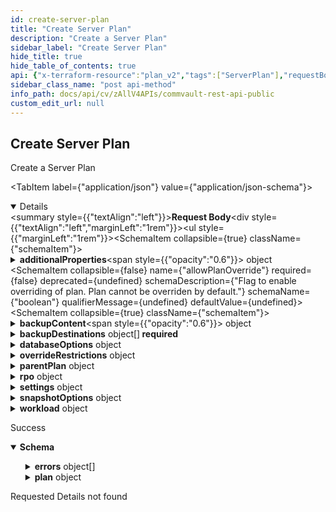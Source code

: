 ```yaml
---
id: create-server-plan
title: "Create Server Plan"
description: "Create a Server Plan"
sidebar_label: "Create Server Plan"
hide_title: true
hide_table_of_contents: true
api: {"x-terraform-resource":"plan_v2","tags":["ServerPlan"],"requestBody":{"content":{"application/json":{"schema":{"properties":{"additionalProperties":{"properties":{"RPO":{"description":"The least RPO in minutes for the plan","format":"int32","type":"integer"},"addons":{"properties":{"database":{"description":"Database options should be shown with this plan","type":"boolean"},"fileSystem":{"description":"File system options should be shown with this plan","type":"boolean"},"indexCopy":{"description":"Index copy options should be shown with this plan","type":"boolean"},"snap":{"description":"Snap options should be shown with this plan","type":"boolean"},"snapStatus":{"enum":["DISABLED","ENABLED","INCOMPLETE"],"type":"string"}},"type":"object"},"status":{"description":"status if plan backups are enabled or disabled","enum":["ENABLED","DISABLED","INCOMPLETE","HIDDEN","BACKUP_DISABLED"],"format":"","type":"string"}},"type":"object"},"allowPlanOverride":{"description":"Flag to enable overriding of plan. Plan cannot be overriden by default.","type":"boolean"},"backupContent":{"description":"This feature applies only to file system agents","properties":{"backupSystemState":{"description":"Do you want to back up the system state? Applicable only for Windows","type":"boolean"},"backupSystemStateOnlyWithFullBackup":{"default":false,"description":"Do you want to back up system state only with full backup? Applicable only if the value of backupSystemState is true","type":"boolean"},"forceUpdateProperties":{"description":"Do you want to sync properties on associated subclients even if properties are overriden at subclient level?","type":"boolean"},"macExcludedPaths":{"description":"Paths to exclude for Mac","items":{"type":"string"},"nullable":true,"type":"array"},"macFilterToExcludePaths":{"description":"Paths that are exception to excluded paths for Mac","items":{"type":"string"},"nullable":true,"type":"array"},"macIncludedPaths":{"description":"Paths to include for Mac","items":{"type":"string"},"nullable":true,"type":"array"},"macNumberOfDataReaders":{"properties":{"count":{"description":"Number of data readers.","format":"int32","minimum":1,"type":"integer"},"useOptimal":{"description":"Set optimal number of data readers. if it is set to true, count will be ignored.","type":"boolean"}},"type":"object"},"unixExcludedPaths":{"description":"Paths to exclude for UNIX","items":{"type":"string"},"nullable":true,"type":"array"},"unixFilterToExcludePaths":{"description":"Paths that are exception to excluded paths for Unix","items":{"type":"string"},"nullable":true,"type":"array"},"unixIncludedPaths":{"description":"Paths to include for UNIX","items":{"type":"string"},"nullable":true,"type":"array"},"unixNumberOfDataReaders":{"properties":{"count":{"description":"Number of data readers.","format":"int32","minimum":1,"type":"integer"},"useOptimal":{"description":"Set optimal number of data readers. if it is set to true, count will be ignored.","type":"boolean"}},"type":"object"},"useVSSForSystemState":{"description":"Do you want to back up system state with VSS? Applicable only if the value of backupSystemState is true","type":"boolean"},"windowsExcludedPaths":{"description":"Paths to exclude for Windows","items":{"type":"string"},"nullable":true,"type":"array"},"windowsFilterToExcludePaths":{"description":"Paths that are exception to excluded paths for Windows","items":{"type":"string"},"nullable":true,"type":"array"},"windowsIncludedPaths":{"description":"Paths to include for Windows","items":{"type":"string"},"nullable":true,"type":"array"},"windowsNumberOfDataReaders":{"properties":{"count":{"description":"Number of data readers.","format":"int32","minimum":1,"type":"integer"},"useOptimal":{"description":"Set optimal number of data readers. if it is set to true, count will be ignored.","type":"boolean"}},"type":"object"}},"type":"object"},"backupDestinations":{"description":"Backup destinations for the plan. Specify where you want to store your backup data.","items":{"properties":{"backupDestinationName":{"description":"Backup destination details. Enter the name during creation.","nullable":true,"type":"string"},"backupStartTime":{"description":"Backup start time in seconds. The time is provided in unix time format.","format":"int32","type":"integer"},"backupsToCopy":{"enum":["All_JOBS","ALL_FULLS","HOURLY_FULLS","DAILY_FULLS","WEEKLY_FULLS","MONTHLY_FULLS","QUARTERLY_FULLS","HALF_YEARLY_FULLS","YEARLY_FULLS","ADVANCED"],"format":"","type":"string"},"extendedRetentionRules":{"description":"If you want to update, specify the whole object. Extended retention rules should be bigger than retention period.","properties":{"firstExtendedRetentionRule":{"properties":{"isInfiniteRetention":{"type":"boolean"},"retentionPeriodDays":{"description":"Default value is 30 days. Infinite retention takes precedence over retentionPeriodDays.","format":"int32","type":"integer"},"type":{"enum":["All_JOBS","ALL_FULLS","HOURLY_FULLS","DAILY_FULLS","WEEKLY_FULLS","MONTHLY_FULLS","QUARTERLY_FULLS","HALF_YEARLY_FULLS","YEARLY_FULLS","ADVANCED"],"format":"","type":"string"}},"type":"object"},"secondExtendedRetentionRule":{"properties":{"isInfiniteRetention":{"type":"boolean"},"retentionPeriodDays":{"description":"Default value is 30 days. Infinite retention takes precedence over retentionPeriodDays.","format":"int32","type":"integer"},"type":{"enum":["All_JOBS","ALL_FULLS","HOURLY_FULLS","DAILY_FULLS","WEEKLY_FULLS","MONTHLY_FULLS","QUARTERLY_FULLS","HALF_YEARLY_FULLS","YEARLY_FULLS","ADVANCED"],"format":"","type":"string"}},"type":"object"},"thirdExtendedRetentionRule":{"properties":{"isInfiniteRetention":{"type":"boolean"},"retentionPeriodDays":{"description":"Default value is 30 days. Infinite retention takes precedence over retentionPeriodDays.","format":"int32","type":"integer"},"type":{"enum":["All_JOBS","ALL_FULLS","HOURLY_FULLS","DAILY_FULLS","WEEKLY_FULLS","MONTHLY_FULLS","QUARTERLY_FULLS","HALF_YEARLY_FULLS","YEARLY_FULLS","ADVANCED"],"format":"","type":"string"}},"type":"object"}},"title":"ExtendedRetentionRules","type":"object"},"fullBackupTypesToCopy":{"description":"Which type of backup type should be copied for the given backup destination when backup type is not all jobs. Default is LAST while adding new backup destination.","enum":["FIRST","LAST"],"title":"PlanFullBackupTypeToCopy","type":"string"},"isMirrorCopy":{"description":"Is this a mirror copy? Only considered when isSnapCopy is true.","type":"boolean"},"isSnapCopy":{"description":"Is this a snap copy? If isMirrorCopy is not set, then default is Vault/Replica.","type":"boolean"},"mappings":{"items":{"properties":{"source":{"properties":{"id":{"format":"int32","type":"integer","x-terraform-omitempty":true,"x-terraform-set-key":true},"name":{"nullable":true,"type":"string"}},"type":"object"},"sourceVendor":{"properties":{"id":{"format":"int32","type":"integer","x-terraform-omitempty":true,"x-terraform-set-key":true},"name":{"nullable":true,"type":"string"}},"type":"object"},"target":{"properties":{"id":{"format":"int32","type":"integer","x-terraform-omitempty":true,"x-terraform-set-key":true},"name":{"nullable":true,"type":"string"}},"type":"object"},"targetVendor":{"properties":{"id":{"format":"int32","type":"integer","x-terraform-omitempty":true,"x-terraform-set-key":true},"name":{"nullable":true,"type":"string"}},"type":"object"},"vendor":{"description":"Snapshot vendors available for Snap Copy mappings","enum":["NETAPP","AMAZON"],"title":"","type":"string"}},"title":"","type":"object"},"type":"array"},"netAppCloudTarget":{"description":"Only for snap copy. Enabling this changes SVM Mapping  to NetApp cloud targets only.","type":"boolean"},"optimizeForInstantClone":{"description":"Flag to specify if primary storage is copy data management enabled.","type":"boolean"},"overrideRetentionSettings":{"description":"Tells if this copy should use storage pool retention period days or the retention defined for this copy. Set as true to use retention defined on this copy.","type":"boolean"},"region":{"properties":{"id":{"format":"int32","type":"integer","x-terraform-omitempty":true,"x-terraform-set-key":true},"name":{"nullable":true,"type":"string"}},"type":"object"},"retentionPeriodDays":{"default":30,"description":"Retention period in days. -1 can be specified for infinite retention. If this and snapRecoveryPoints both are not specified, this takes  precedence.","format":"int32","maximum":9999,"minimum":1,"type":"integer"},"retentionRuleType":{"description":"Which type of retention rule should be used for the given backup destination","enum":["RETENTION_PERIOD","SNAP_RECOVERY_POINTS"],"title":"RententionRuleTypes","type":"string"},"snapRecoveryPoints":{"description":"Number of snap recovery points for snap copy for retention. Can be specified instead of retention period in Days for snap copy.","format":"int32","minimum":1,"type":"integer"},"sourceCopy":{"properties":{"id":{"format":"int32","type":"integer","x-terraform-omitempty":true,"x-terraform-set-key":true},"name":{"nullable":true,"type":"string"}},"type":"object"},"storagePool":{"properties":{"id":{"format":"int32","type":"integer","x-terraform-omitempty":true,"x-terraform-set-key":true},"name":{"nullable":true,"type":"string"}},"type":"object"},"storageType":{"enum":["ALL","DISK","CLOUD","HYPERSCALE","TAPE"],"title":"StorageType","type":"string"},"useExtendedRetentionRules":{"description":"Use extended retention rules","type":"boolean"}},"required":["backupDestinationName","storagePool"],"type":"object"},"type":"array"},"databaseOptions":{"description":"This feature applies only to database agents","properties":{"commitFrequencyInHours":{"description":"Commit frequency in hours","format":"int32","type":"integer"},"logBackupRPOMins":{"description":"Log backup RPO in minutes","format":"int32","type":"integer"},"useDiskCacheForLogBackups":{"description":"Use disk cache for log backups","type":"boolean"}},"type":"object"},"filesystemAddon":{"description":"flag to enable backup content association for applicable file system workload.","type":"boolean"},"overrideRestrictions":{"properties":{"RPO":{"enum":["OPTIONAL","MUST","NOT_ALLOWED"],"format":"","type":"string"},"backupContent":{"enum":["OPTIONAL","MUST","NOT_ALLOWED"],"format":"","type":"string"},"storagePool":{"enum":["OPTIONAL","MUST","NOT_ALLOWED"],"format":"","type":"string"}},"type":"object"},"parentPlan":{"properties":{"id":{"format":"int32","type":"integer","x-terraform-omitempty":true,"x-terraform-set-key":true},"name":{"nullable":true,"type":"string"}},"type":"object"},"planName":{"description":"Name of the new plan","type":"string"},"rpo":{"description":"Recovery Point Objective (RPO) is the maximum amount of time that data can be lost during a service disruption. Your RPO determines the frequency of your backup jobs.","properties":{"backupFrequency":{"properties":{"schedules":{"items":{"description":"Used to describe single plan schedule information","properties":{"backupType":{"description":"Schedule Backup level","enum":["FULL","INCREMENTAL","DIFFERENTIAL","SYNTHETICFULL","TRANSACTIONLOG"],"type":"string"},"forDatabasesOnly":{"default":false,"description":"Boolean to indicate if schedule is for database agents","type":"boolean"},"policyId":{"description":"Schedule policy Id to which the schedule belongs","format":"int32","type":"integer"},"scheduleId":{"description":"Id of the schedule if available, required for modifying, deleting schedule","format":"int32","type":"integer"},"scheduleName":{"description":"Name of the schedule, for modify","type":"string"},"scheduleOperation":{"default":"MODIFY","description":"Operation being performed on schedule","enum":["ADD","DELETE","MODIFY"],"type":"string"},"scheduleOption":{"description":"Specific options to be set on schedules","properties":{"commitFrequencyInHours":{"description":"Commit frequency in hours for disk cache backups from automatic schedules","format":"int32","type":"integer"},"daysBetweenAutoConvert":{"description":"Number of days between auto conversion of backup level applicable for databases on incremental and differential schedules of server plan","format":"int32","type":"integer"},"jobRunningTimeInMins":{"description":"total job running time in minutes","format":"int32","type":"integer"},"o365ItemSelectionOption":{"description":"item backup option for O365 V2 backup jobs","enum":["SELECT_ALL","SELECT_NEVER_PROCESSED","SELECT_MEETING_SLA","SELECT_NOT_MEETING_SLA_PROCESSED_ATLEAST_ONCE","SELECT_FAILED_LAST_ATTEMPT","SELECT_PROCESSED_ATLEAST_ONCE","SELECT_NOT_MEETING_SLA","SELECT_MEETING_SLA_NOT_RECENTLY_BACKED_UP"],"type":"string"},"useDiskCacheForLogBackups":{"description":"Used to enable disk caching feature on databases for automatic schedules on server plan","type":"boolean"}},"title":"ScheduleOption","type":"object"},"schedulePattern":{"description":"Used to describe when the schedule runs","properties":{"dayOfMonth":{"description":"Day on which to run the schedule, applicable for monthly, yearly","format":"int32","maximum":31,"minimum":1,"type":"integer"},"dayOfWeek":{"enum":["SUNDAY","MONDAY","TUESDAY","WEDNESDAY","THURSDAY","FRIDAY","SATURDAY","DAY","WEEKDAY","WEEKEND_DAYS"],"format":"","type":"string"},"daysBetweenSyntheticFulls":{"description":"No of days between two synthetic full jobs","format":"int32","minimum":6,"type":"integer"},"endDate":{"default":0,"description":"Schedule end date in epoch format","format":"int32","type":"integer"},"exceptions":{"description":"Exceptions to when a schedule should not run, either in dates or week of month and days","items":{"description":"Exception to when a schedule should not run, applicable for Daily weekly and monthly schedules","properties":{"onDates":{"description":"list of dates in a month. For ex: 1, 20","items":{"format":"int32","maximum":31,"minimum":1,"type":"integer"},"type":"array"},"onDayOfTheWeek":{"description":"On which days, for ex: MONDAY, FRIDAY","items":{"enum":["SUNDAY","MONDAY","TUESDAY","WEDNESDAY","THURSDAY","FRIDAY","SATURDAY","DAY","WEEKDAY","WEEKEND_DAYS"],"format":"","type":"string"},"type":"array"},"onWeekOfTheMonth":{"description":"On which week of month, for ex: FIRST, LAST","items":{"description":"Specific week of a month","enum":["FIRST","SECOND","THIRD","FOURTH","LAST"],"format":"","type":"string"},"type":"array","uniqueItems":true}},"title":"ScheduleRunException","type":"object"},"type":"array"},"frequency":{"description":"Frequency of the schedule based on schedule frequency type eg. for Hours, value 2 is 2 hours, for Minutes, 30 is 30 minutes, for Daily, 2 is 2 days. for Monthly 2 is it repeats every 2 months","format":"int32","minimum":1,"type":"integer"},"maxBackupIntervalInMins":{"default":240,"description":"The number of mins to force a backup on automatic schedule.","format":"int32","type":"integer"},"monthOfYear":{"enum":["JANUARY","FEBRUARY","MARCH","APRIL","MAY","JUNE","JULY","AUGUST","SEPTEMBER","OCTOBER","NOVEMBER","DECEMBER"],"format":"","type":"string"},"noOfTimes":{"default":0,"description":"The number of times you want the schedule to run.","format":"int32","type":"integer"},"repeatIntervalInMinutes":{"description":"How often in minutes in a day the schedule runs, applicable for daily, weekly, monthly and yearly frequency types.","format":"int32","minimum":1,"type":"integer"},"repeatUntilTime":{"description":"Until what time to repeat the schedule in a day, requires repeatIntervalInMinutes","format":"int32","minimum":0,"type":"integer"},"scheduleFrequencyType":{"description":"schedule frequency type","enum":["MINUTES","DAILY","WEEKLY","MONTHLY","YEARLY","AUTOMATIC"],"type":"string"},"startDate":{"description":"start date of schedule in epoch format","format":"int32","type":"integer"},"startTime":{"default":75600,"description":"start time of schedule in seconds","format":"int32","type":"integer"},"timezone":{"properties":{"id":{"format":"int32","type":"integer","x-terraform-omitempty":true,"x-terraform-set-key":true},"name":{"nullable":true,"type":"string"}},"type":"object"},"weekOfMonth":{"description":"Specific week of a month","enum":["FIRST","SECOND","THIRD","FOURTH","LAST"],"format":"","type":"string"},"weeklyDays":{"description":"Days of the week for weekly frequency","items":{"description":"Specific day of the week","enum":["SUNDAY","MONDAY","TUESDAY","WEDNESDAY","THURSDAY","FRIDAY","SATURDAY"],"format":"","type":"string"},"nullable":true,"type":"array"}},"required":["scheduleFrequencyType"],"title":"SchedulePattern","type":"object"},"vmOperationType":{"description":"Type of DR operation (only applicable for Failover groups)","enum":["PLANNED_FAILOVER","TEST_BOOT"],"nullable":true,"type":"string"}},"required":["scheduleOperation","backupType","forDatabasesOnly","schedulePattern"],"title":"PlanSchedule","type":"object"},"nullable":true,"type":"array"}},"title":"PlanSchedules","type":"object"},"backupWindow":{"description":"Backup window for incremental backup","items":{"properties":{"dayOfWeek":{"items":{"description":"Specific day of the week","enum":["SUNDAY","MONDAY","TUESDAY","WEDNESDAY","THURSDAY","FRIDAY","SATURDAY"],"format":"","type":"string"},"nullable":true,"type":"array"},"endTime":{"description":"Time in seconds since the beginning of the day","format":"int64","type":"integer"},"startTime":{"description":"Time in seconds since the beginning of the day","format":"int64","type":"integer"}},"type":"object"},"nullable":true,"type":"array"},"fullBackupWindow":{"description":"Backup window for full backup","items":{"properties":{"dayOfWeek":{"items":{"description":"Specific day of the week","enum":["SUNDAY","MONDAY","TUESDAY","WEDNESDAY","THURSDAY","FRIDAY","SATURDAY"],"format":"","type":"string"},"nullable":true,"type":"array"},"endTime":{"description":"Time in seconds since the beginning of the day","format":"int64","type":"integer"},"startTime":{"description":"Time in seconds since the beginning of the day","format":"int64","type":"integer"}},"type":"object"},"nullable":true,"type":"array"}},"type":"object"},"settings":{"properties":{"enableAdvancedView":{"description":"Setting to suggest plan has some advanced settings present. Setting is OEM specific and not applicable for all cases.","type":"boolean"},"fileSearch":{"description":"This feature applies to file servers and virtualization. Enabling this feature allows you to search for backed-up files using the global search bar, and creates resource pools with required infrastructure entities.","properties":{"enabled":{"description":"Flag for enabling indexing","type":"boolean"},"errors":{"description":"File search was enabled on plan but failed to process some of the storage pool(s) with these errors","items":{"properties":{"errorCode":{"format":"int32","type":"integer"},"errorMessage":{"description":"Tells about the error occured during file search setup for given storage pool","type":"string"},"storage":{"properties":{"id":{"format":"int32","type":"integer","x-terraform-omitempty":true,"x-terraform-set-key":true},"name":{"nullable":true,"type":"string"}},"type":"object"}},"title":"PlanFileSearchSetupError","type":"object"},"nullable":true,"type":"array","x-terraform-include":false},"status":{"default":"NOT_APPLICABLE","description":"Type of indexing status.","enum":["NOT_APPLICABLE","ENABLED","SETUP_IN_PROGRESS"],"type":"string"},"statusMessage":{"description":"Tells what is happening behind the scene, so that user can knows why indexing is not enabled or if its in progress","nullable":true,"type":"string"}},"title":"","type":"object"}},"title":"","type":"object"},"snapshotOptions":{"description":"This feature applies only to File System Agents","properties":{"backupCopyRPOMins":{"default":240,"description":"Backup copy RPO in minutes","format":"int32","type":"integer"},"enableBackupCopy":{"description":"Flag to enable backup copy","type":"boolean"},"retentionPeriodDays":{"default":30,"description":"Retention period in days. -1 can be specified for infinite retention. If this and snapRecoveryPoints both are not specified, this takes precedence.","format":"int32","type":"integer"},"snapRecoveryPoints":{"description":"Number of snap recovery points for default snap copy for retention. Can be specified instead of retention period in Days for default snap copy.","format":"int32","minimum":1,"type":"integer"}},"type":"object"},"workload":{"properties":{"solutions":{"items":{"properties":{"id":{"format":"int32","type":"integer","x-terraform-omitempty":true,"x-terraform-set-key":true},"name":{"nullable":true,"type":"string"}},"type":"object"},"type":"array"},"workloadGroupTypes":{"items":{"description":"Type of workload Group","enum":["FILE_SERVER","LAPTOP","HYPERVISOR"],"title":"WorkloadGroup","type":"string"},"type":"array"},"workloadTypes":{"items":{"properties":{"id":{"format":"int32","type":"integer","x-terraform-omitempty":true,"x-terraform-set-key":true},"name":{"nullable":true,"type":"string"}},"type":"object"},"type":"array"}},"title":"PlanWorkloads","type":"object"}},"required":["planName","backupDestinations"],"type":"object"}}}},"responses":{"200":{"description":"Success","content":{"application/json":{"schema":{"properties":{"errors":{"items":{"properties":{"component":{"description":"Plan Entity for which error occured","nullable":true,"type":"string"},"errorCode":{"description":"Error Code for plan","format":"int32","type":"integer"},"errorMessage":{"description":"Error message for plan","nullable":true,"type":"string"}},"type":"object"},"nullable":true,"type":"array"},"plan":{"properties":{"id":{"format":"int32","type":"integer","x-terraform-omitempty":true,"x-terraform-set-key":true},"name":{"nullable":true,"type":"string"}},"type":"object","x-terraform-id":"id"}},"type":"object"}}}},"404":{"description":"Requested Details not found"}},"operationId":"CreateServerPlan","description":"Create a Server Plan","method":"post","path":"/V4/ServerPlan","servers":[{"url":"http://{hostname}/webconsole/api","variables":{"hostname":{"default":"localhost","description":"Webconsole"}}}],"securitySchemes":{"token":{"in":"header","name":"Authtoken","type":"apiKey"}},"jsonRequestBodyExample":{"additionalProperties":{"RPO":0,"addons":{"database":true,"fileSystem":true,"indexCopy":true,"snap":true,"snapStatus":"DISABLED"},"status":"ENABLED"},"allowPlanOverride":true,"backupContent":{"backupSystemState":true,"backupSystemStateOnlyWithFullBackup":false,"forceUpdateProperties":true,"macExcludedPaths":["string"],"macFilterToExcludePaths":["string"],"macIncludedPaths":["string"],"macNumberOfDataReaders":{"count":0,"useOptimal":true},"unixExcludedPaths":["string"],"unixFilterToExcludePaths":["string"],"unixIncludedPaths":["string"],"unixNumberOfDataReaders":{"count":0,"useOptimal":true},"useVSSForSystemState":true,"windowsExcludedPaths":["string"],"windowsFilterToExcludePaths":["string"],"windowsIncludedPaths":["string"],"windowsNumberOfDataReaders":{"count":0,"useOptimal":true}},"backupDestinations":[{"backupDestinationName":"string","backupStartTime":0,"backupsToCopy":"All_JOBS","extendedRetentionRules":{"firstExtendedRetentionRule":{"isInfiniteRetention":true,"retentionPeriodDays":0,"type":"All_JOBS"},"secondExtendedRetentionRule":{"isInfiniteRetention":true,"retentionPeriodDays":0,"type":"All_JOBS"},"thirdExtendedRetentionRule":{"isInfiniteRetention":true,"retentionPeriodDays":0,"type":"All_JOBS"}},"fullBackupTypesToCopy":"FIRST","isMirrorCopy":true,"isSnapCopy":true,"mappings":[{"source":{"id":0,"name":"string"},"sourceVendor":{"id":0,"name":"string"},"target":{"id":0,"name":"string"},"targetVendor":{"id":0,"name":"string"},"vendor":"NETAPP"}],"netAppCloudTarget":true,"optimizeForInstantClone":true,"overrideRetentionSettings":true,"region":{"id":0,"name":"string"},"retentionPeriodDays":30,"retentionRuleType":"RETENTION_PERIOD","snapRecoveryPoints":0,"sourceCopy":{"id":0,"name":"string"},"storagePool":{"id":0,"name":"string"},"storageType":"ALL","useExtendedRetentionRules":true}],"databaseOptions":{"commitFrequencyInHours":0,"logBackupRPOMins":0,"useDiskCacheForLogBackups":true},"filesystemAddon":true,"overrideRestrictions":{"RPO":"OPTIONAL","backupContent":"OPTIONAL","storagePool":"OPTIONAL"},"parentPlan":{"id":0,"name":"string"},"planName":"string","rpo":{"backupFrequency":{"schedules":[{"backupType":"FULL","forDatabasesOnly":false,"policyId":0,"scheduleId":0,"scheduleName":"string","scheduleOperation":"MODIFY","scheduleOption":{"commitFrequencyInHours":0,"daysBetweenAutoConvert":0,"jobRunningTimeInMins":0,"o365ItemSelectionOption":"SELECT_ALL","useDiskCacheForLogBackups":true},"schedulePattern":{"dayOfMonth":0,"dayOfWeek":"SUNDAY","daysBetweenSyntheticFulls":0,"endDate":0,"exceptions":[{"onDates":[0],"onDayOfTheWeek":["SUNDAY"],"onWeekOfTheMonth":["FIRST"]}],"frequency":0,"maxBackupIntervalInMins":240,"monthOfYear":"JANUARY","noOfTimes":0,"repeatIntervalInMinutes":0,"repeatUntilTime":0,"scheduleFrequencyType":"MINUTES","startDate":0,"startTime":75600,"timezone":{"id":0,"name":"string"},"weekOfMonth":"FIRST","weeklyDays":["SUNDAY"]},"vmOperationType":"PLANNED_FAILOVER"}]},"backupWindow":[{"dayOfWeek":["SUNDAY"],"endTime":0,"startTime":0}],"fullBackupWindow":[{"dayOfWeek":["SUNDAY"],"endTime":0,"startTime":0}]},"settings":{"enableAdvancedView":true,"fileSearch":{"enabled":true,"errors":[{"errorCode":0,"errorMessage":"string","storage":{"id":0,"name":"string"}}],"status":"NOT_APPLICABLE","statusMessage":"string"}},"snapshotOptions":{"backupCopyRPOMins":240,"enableBackupCopy":true,"retentionPeriodDays":30,"snapRecoveryPoints":0},"workload":{"solutions":[{"id":0,"name":"string"}],"workloadGroupTypes":["FILE_SERVER"],"workloadTypes":[{"id":0,"name":"string"}]}},"info":{"version":"1.0.0","contact":{},"description":"## Welcome\n\nWelcome to Commvault's Rest APIs. You can explore our APIs in [Postman](https://getpostman.com) using the predefined requests we created\n\nThe current version of this documentation is **Commvault Platform Release 2022E**.\n\nYou can access LTS documentation here:\n\n[Feature Release 11.20](https://documenter.getpostman.com/view/2046098/UVR7KoPJ)\n\n[Feature Release 11.24](https://documenter.getpostman.com/view/2046098/UVR7KoPL)\n\nFor more V2 and Latest APIs, please visit your API Explorer page.  \n[*More Details*](http://documentation.commvault.com/commvault/v11/article?p=107350_1.htm)\n\n## Setup\n\nTo get started, [create an environment in Postman](https://www.getpostman.com/docs/environments), select that environment, and set your environment variables by entering necessary values in the `0 - Setup/Environment Setup` pre-request script ([documentation on pre-request scripts](http://www.getpostman.com/docs/pre_request_scripts)). Also, Some of our calls might have dependencies. `GET`/`PUT`/`DELETE` may only work after an item is created with a `POST`.\n\nThe same set of APIs can be used for both XML and JSON. If you want to get equivalent JSON for the XML, use our [API](https://api.commvault.com/#fe2fa795-dd7c-4416-857d-75704b52be8c) for conversion.\n\n**Note:** Swagger Documentation for V2/Latest APIs are present in the following URL:  \n`{ServerURL}/sandbox/apiexplorer`\n\n[*More Details*](http://documentation.commvault.com/commvault/v11/article?p=45551.htm)","title":"Commvault Rest API - Public"},"postman":{"name":"Create Server Plan","description":{"content":"Create a Server Plan","type":"text/plain"},"url":{"path":["V4","ServerPlan"],"host":["{{baseUrl}}"],"query":[],"variable":[]},"header":[{"key":"Content-Type","value":"application/json"},{"key":"Accept","value":"application/json"}],"method":"POST","body":{"mode":"raw","raw":"\"\"","options":{"raw":{"language":"json"}}}}}
sidebar_class_name: "post api-method"
info_path: docs/api/cv/zAllV4APIs/commvault-rest-api-public
custom_edit_url: null
---
```



## Create Server Plan



Create a Server Plan

<MimeTabs><TabItem label={"application/json"} value={"application/json-schema"}><details style={{}} data-collapsed={false} open={true}><summary style={{"textAlign":"left"}}><strong>Request Body</strong></summary><div style={{"textAlign":"left","marginLeft":"1rem"}}></div><ul style={{"marginLeft":"1rem"}}><SchemaItem collapsible={true} className={"schemaItem"}><details style={{}}><summary style={{}}><strong>additionalProperties</strong><span style={{"opacity":"0.6"}}> object</span></summary><div style={{"marginLeft":"1rem"}}><SchemaItem collapsible={false} name={"RPO"} required={false} deprecated={undefined} schemaDescription={"The least RPO in minutes for the plan"} schemaName={"int32"} qualifierMessage={undefined} defaultValue={undefined}></SchemaItem><SchemaItem collapsible={true} className={"schemaItem"}><details style={{}}><summary style={{}}><strong>addons</strong><span style={{"opacity":"0.6"}}> object</span></summary><div style={{"marginLeft":"1rem"}}><SchemaItem collapsible={false} name={"database"} required={false} deprecated={undefined} schemaDescription={"Database options should be shown with this plan"} schemaName={"boolean"} qualifierMessage={undefined} defaultValue={undefined}></SchemaItem><SchemaItem collapsible={false} name={"fileSystem"} required={false} deprecated={undefined} schemaDescription={"File system options should be shown with this plan"} schemaName={"boolean"} qualifierMessage={undefined} defaultValue={undefined}></SchemaItem><SchemaItem collapsible={false} name={"indexCopy"} required={false} deprecated={undefined} schemaDescription={"Index copy options should be shown with this plan"} schemaName={"boolean"} qualifierMessage={undefined} defaultValue={undefined}></SchemaItem><SchemaItem collapsible={false} name={"snap"} required={false} deprecated={undefined} schemaDescription={"Snap options should be shown with this plan"} schemaName={"boolean"} qualifierMessage={undefined} defaultValue={undefined}></SchemaItem><SchemaItem collapsible={false} name={"snapStatus"} required={false} deprecated={undefined} schemaDescription={undefined} schemaName={"string"} qualifierMessage={"**Possible values:** [`DISABLED`, `ENABLED`, `INCOMPLETE`]"} defaultValue={undefined}></SchemaItem></div></details></SchemaItem><SchemaItem collapsible={false} name={"status"} required={false} deprecated={undefined} schemaDescription={"status if plan backups are enabled or disabled"} schemaName={"string"} qualifierMessage={"**Possible values:** [`ENABLED`, `DISABLED`, `INCOMPLETE`, `HIDDEN`, `BACKUP_DISABLED`]"} defaultValue={undefined}></SchemaItem></div></details></SchemaItem><SchemaItem collapsible={false} name={"allowPlanOverride"} required={false} deprecated={undefined} schemaDescription={"Flag to enable overriding of plan. Plan cannot be overriden by default."} schemaName={"boolean"} qualifierMessage={undefined} defaultValue={undefined}></SchemaItem><SchemaItem collapsible={true} className={"schemaItem"}><details style={{}}><summary style={{}}><strong>backupContent</strong><span style={{"opacity":"0.6"}}> object</span></summary><div style={{"marginLeft":"1rem"}}><div style={{"marginTop":".5rem","marginBottom":".5rem"}}>

This feature applies only to file system agents

</div><SchemaItem collapsible={false} name={"backupSystemState"} required={false} deprecated={undefined} schemaDescription={"Do you want to back up the system state? Applicable only for Windows"} schemaName={"boolean"} qualifierMessage={undefined} defaultValue={undefined}></SchemaItem><SchemaItem collapsible={false} name={"backupSystemStateOnlyWithFullBackup"} required={false} deprecated={undefined} schemaDescription={"Do you want to back up system state only with full backup? Applicable only if the value of backupSystemState is true"} schemaName={"boolean"} qualifierMessage={undefined} defaultValue={false}></SchemaItem><SchemaItem collapsible={false} name={"forceUpdateProperties"} required={false} deprecated={undefined} schemaDescription={"Do you want to sync properties on associated subclients even if properties are overriden at subclient level?"} schemaName={"boolean"} qualifierMessage={undefined} defaultValue={undefined}></SchemaItem><SchemaItem collapsible={false} name={"macExcludedPaths"} required={false} deprecated={undefined} schemaDescription={"Paths to exclude for Mac"} schemaName={"string[]"} qualifierMessage={undefined} defaultValue={undefined}></SchemaItem><SchemaItem collapsible={false} name={"macFilterToExcludePaths"} required={false} deprecated={undefined} schemaDescription={"Paths that are exception to excluded paths for Mac"} schemaName={"string[]"} qualifierMessage={undefined} defaultValue={undefined}></SchemaItem><SchemaItem collapsible={false} name={"macIncludedPaths"} required={false} deprecated={undefined} schemaDescription={"Paths to include for Mac"} schemaName={"string[]"} qualifierMessage={undefined} defaultValue={undefined}></SchemaItem><SchemaItem collapsible={true} className={"schemaItem"}><details style={{}}><summary style={{}}><strong>macNumberOfDataReaders</strong><span style={{"opacity":"0.6"}}> object</span></summary><div style={{"marginLeft":"1rem"}}><SchemaItem collapsible={false} name={"count"} required={false} deprecated={undefined} schemaDescription={"Number of data readers."} schemaName={"int32"} qualifierMessage={"**Possible values:** `>= 1`"} defaultValue={undefined}></SchemaItem><SchemaItem collapsible={false} name={"useOptimal"} required={false} deprecated={undefined} schemaDescription={"Set optimal number of data readers. if it is set to true, count will be ignored."} schemaName={"boolean"} qualifierMessage={undefined} defaultValue={undefined}></SchemaItem></div></details></SchemaItem><SchemaItem collapsible={false} name={"unixExcludedPaths"} required={false} deprecated={undefined} schemaDescription={"Paths to exclude for UNIX"} schemaName={"string[]"} qualifierMessage={undefined} defaultValue={undefined}></SchemaItem><SchemaItem collapsible={false} name={"unixFilterToExcludePaths"} required={false} deprecated={undefined} schemaDescription={"Paths that are exception to excluded paths for Unix"} schemaName={"string[]"} qualifierMessage={undefined} defaultValue={undefined}></SchemaItem><SchemaItem collapsible={false} name={"unixIncludedPaths"} required={false} deprecated={undefined} schemaDescription={"Paths to include for UNIX"} schemaName={"string[]"} qualifierMessage={undefined} defaultValue={undefined}></SchemaItem><SchemaItem collapsible={true} className={"schemaItem"}><details style={{}}><summary style={{}}><strong>unixNumberOfDataReaders</strong><span style={{"opacity":"0.6"}}> object</span></summary><div style={{"marginLeft":"1rem"}}><SchemaItem collapsible={false} name={"count"} required={false} deprecated={undefined} schemaDescription={"Number of data readers."} schemaName={"int32"} qualifierMessage={"**Possible values:** `>= 1`"} defaultValue={undefined}></SchemaItem><SchemaItem collapsible={false} name={"useOptimal"} required={false} deprecated={undefined} schemaDescription={"Set optimal number of data readers. if it is set to true, count will be ignored."} schemaName={"boolean"} qualifierMessage={undefined} defaultValue={undefined}></SchemaItem></div></details></SchemaItem><SchemaItem collapsible={false} name={"useVSSForSystemState"} required={false} deprecated={undefined} schemaDescription={"Do you want to back up system state with VSS? Applicable only if the value of backupSystemState is true"} schemaName={"boolean"} qualifierMessage={undefined} defaultValue={undefined}></SchemaItem><SchemaItem collapsible={false} name={"windowsExcludedPaths"} required={false} deprecated={undefined} schemaDescription={"Paths to exclude for Windows"} schemaName={"string[]"} qualifierMessage={undefined} defaultValue={undefined}></SchemaItem><SchemaItem collapsible={false} name={"windowsFilterToExcludePaths"} required={false} deprecated={undefined} schemaDescription={"Paths that are exception to excluded paths for Windows"} schemaName={"string[]"} qualifierMessage={undefined} defaultValue={undefined}></SchemaItem><SchemaItem collapsible={false} name={"windowsIncludedPaths"} required={false} deprecated={undefined} schemaDescription={"Paths to include for Windows"} schemaName={"string[]"} qualifierMessage={undefined} defaultValue={undefined}></SchemaItem><SchemaItem collapsible={true} className={"schemaItem"}><details style={{}}><summary style={{}}><strong>windowsNumberOfDataReaders</strong><span style={{"opacity":"0.6"}}> object</span></summary><div style={{"marginLeft":"1rem"}}><SchemaItem collapsible={false} name={"count"} required={false} deprecated={undefined} schemaDescription={"Number of data readers."} schemaName={"int32"} qualifierMessage={"**Possible values:** `>= 1`"} defaultValue={undefined}></SchemaItem><SchemaItem collapsible={false} name={"useOptimal"} required={false} deprecated={undefined} schemaDescription={"Set optimal number of data readers. if it is set to true, count will be ignored."} schemaName={"boolean"} qualifierMessage={undefined} defaultValue={undefined}></SchemaItem></div></details></SchemaItem></div></details></SchemaItem><SchemaItem collapsible={true} className={"schemaItem"}><details style={{}}><summary style={{}}><strong>backupDestinations</strong><span style={{"opacity":"0.6"}}> object[]</span><strong style={{"fontSize":"var(--ifm-code-font-size)","color":"var(--openapi-required)"}}> required</strong></summary><div style={{"marginLeft":"1rem"}}><div style={{"marginTop":".5rem","marginBottom":".5rem"}}>

Backup destinations for the plan. Specify where you want to store your backup data.

</div><SchemaItem collapsible={false} name={"backupDestinationName"} required={true} deprecated={undefined} schemaDescription={"Backup destination details. Enter the name during creation."} schemaName={"string"} qualifierMessage={undefined} defaultValue={undefined}></SchemaItem><SchemaItem collapsible={false} name={"backupStartTime"} required={false} deprecated={undefined} schemaDescription={"Backup start time in seconds. The time is provided in unix time format."} schemaName={"int32"} qualifierMessage={undefined} defaultValue={undefined}></SchemaItem><SchemaItem collapsible={false} name={"backupsToCopy"} required={false} deprecated={undefined} schemaDescription={undefined} schemaName={"string"} qualifierMessage={"**Possible values:** [`All_JOBS`, `ALL_FULLS`, `HOURLY_FULLS`, `DAILY_FULLS`, `WEEKLY_FULLS`, `MONTHLY_FULLS`, `QUARTERLY_FULLS`, `HALF_YEARLY_FULLS`, `YEARLY_FULLS`, `ADVANCED`]"} defaultValue={undefined}></SchemaItem><SchemaItem collapsible={true} className={"schemaItem"}><details style={{}}><summary style={{}}><strong>extendedRetentionRules</strong><span style={{"opacity":"0.6"}}> object</span></summary><div style={{"marginLeft":"1rem"}}><div style={{"marginTop":".5rem","marginBottom":".5rem"}}>

If you want to update, specify the whole object. Extended retention rules should be bigger than retention period.

</div><SchemaItem collapsible={true} className={"schemaItem"}><details style={{}}><summary style={{}}><strong>firstExtendedRetentionRule</strong><span style={{"opacity":"0.6"}}> object</span></summary><div style={{"marginLeft":"1rem"}}><SchemaItem collapsible={false} name={"isInfiniteRetention"} required={false} deprecated={undefined} schemaDescription={undefined} schemaName={"boolean"} qualifierMessage={undefined} defaultValue={undefined}></SchemaItem><SchemaItem collapsible={false} name={"retentionPeriodDays"} required={false} deprecated={undefined} schemaDescription={"Default value is 30 days. Infinite retention takes precedence over retentionPeriodDays."} schemaName={"int32"} qualifierMessage={undefined} defaultValue={undefined}></SchemaItem><SchemaItem collapsible={false} name={"type"} required={false} deprecated={undefined} schemaDescription={undefined} schemaName={"string"} qualifierMessage={"**Possible values:** [`All_JOBS`, `ALL_FULLS`, `HOURLY_FULLS`, `DAILY_FULLS`, `WEEKLY_FULLS`, `MONTHLY_FULLS`, `QUARTERLY_FULLS`, `HALF_YEARLY_FULLS`, `YEARLY_FULLS`, `ADVANCED`]"} defaultValue={undefined}></SchemaItem></div></details></SchemaItem><SchemaItem collapsible={true} className={"schemaItem"}><details style={{}}><summary style={{}}><strong>secondExtendedRetentionRule</strong><span style={{"opacity":"0.6"}}> object</span></summary><div style={{"marginLeft":"1rem"}}><SchemaItem collapsible={false} name={"isInfiniteRetention"} required={false} deprecated={undefined} schemaDescription={undefined} schemaName={"boolean"} qualifierMessage={undefined} defaultValue={undefined}></SchemaItem><SchemaItem collapsible={false} name={"retentionPeriodDays"} required={false} deprecated={undefined} schemaDescription={"Default value is 30 days. Infinite retention takes precedence over retentionPeriodDays."} schemaName={"int32"} qualifierMessage={undefined} defaultValue={undefined}></SchemaItem><SchemaItem collapsible={false} name={"type"} required={false} deprecated={undefined} schemaDescription={undefined} schemaName={"string"} qualifierMessage={"**Possible values:** [`All_JOBS`, `ALL_FULLS`, `HOURLY_FULLS`, `DAILY_FULLS`, `WEEKLY_FULLS`, `MONTHLY_FULLS`, `QUARTERLY_FULLS`, `HALF_YEARLY_FULLS`, `YEARLY_FULLS`, `ADVANCED`]"} defaultValue={undefined}></SchemaItem></div></details></SchemaItem><SchemaItem collapsible={true} className={"schemaItem"}><details style={{}}><summary style={{}}><strong>thirdExtendedRetentionRule</strong><span style={{"opacity":"0.6"}}> object</span></summary><div style={{"marginLeft":"1rem"}}><SchemaItem collapsible={false} name={"isInfiniteRetention"} required={false} deprecated={undefined} schemaDescription={undefined} schemaName={"boolean"} qualifierMessage={undefined} defaultValue={undefined}></SchemaItem><SchemaItem collapsible={false} name={"retentionPeriodDays"} required={false} deprecated={undefined} schemaDescription={"Default value is 30 days. Infinite retention takes precedence over retentionPeriodDays."} schemaName={"int32"} qualifierMessage={undefined} defaultValue={undefined}></SchemaItem><SchemaItem collapsible={false} name={"type"} required={false} deprecated={undefined} schemaDescription={undefined} schemaName={"string"} qualifierMessage={"**Possible values:** [`All_JOBS`, `ALL_FULLS`, `HOURLY_FULLS`, `DAILY_FULLS`, `WEEKLY_FULLS`, `MONTHLY_FULLS`, `QUARTERLY_FULLS`, `HALF_YEARLY_FULLS`, `YEARLY_FULLS`, `ADVANCED`]"} defaultValue={undefined}></SchemaItem></div></details></SchemaItem></div></details></SchemaItem><SchemaItem collapsible={false} name={"fullBackupTypesToCopy"} required={false} deprecated={undefined} schemaDescription={"Which type of backup type should be copied for the given backup destination when backup type is not all jobs. Default is LAST while adding new backup destination."} schemaName={"PlanFullBackupTypeToCopy"} qualifierMessage={"**Possible values:** [`FIRST`, `LAST`]"} defaultValue={undefined}></SchemaItem><SchemaItem collapsible={false} name={"isMirrorCopy"} required={false} deprecated={undefined} schemaDescription={"Is this a mirror copy? Only considered when isSnapCopy is true."} schemaName={"boolean"} qualifierMessage={undefined} defaultValue={undefined}></SchemaItem><SchemaItem collapsible={false} name={"isSnapCopy"} required={false} deprecated={undefined} schemaDescription={"Is this a snap copy? If isMirrorCopy is not set, then default is Vault/Replica."} schemaName={"boolean"} qualifierMessage={undefined} defaultValue={undefined}></SchemaItem><SchemaItem collapsible={true} className={"schemaItem"}><details style={{}}><summary style={{}}><strong>mappings</strong><span style={{"opacity":"0.6"}}> object[]</span></summary><div style={{"marginLeft":"1rem"}}><SchemaItem collapsible={true} className={"schemaItem"}><details style={{}}><summary style={{}}><strong>source</strong><span style={{"opacity":"0.6"}}> object</span></summary><div style={{"marginLeft":"1rem"}}><SchemaItem collapsible={false} name={"id"} required={false} deprecated={undefined} schemaDescription={undefined} schemaName={"int32"} qualifierMessage={undefined} defaultValue={undefined}></SchemaItem><SchemaItem collapsible={false} name={"name"} required={false} deprecated={undefined} schemaDescription={undefined} schemaName={"string"} qualifierMessage={undefined} defaultValue={undefined}></SchemaItem></div></details></SchemaItem><SchemaItem collapsible={true} className={"schemaItem"}><details style={{}}><summary style={{}}><strong>sourceVendor</strong><span style={{"opacity":"0.6"}}> object</span></summary><div style={{"marginLeft":"1rem"}}><SchemaItem collapsible={false} name={"id"} required={false} deprecated={undefined} schemaDescription={undefined} schemaName={"int32"} qualifierMessage={undefined} defaultValue={undefined}></SchemaItem><SchemaItem collapsible={false} name={"name"} required={false} deprecated={undefined} schemaDescription={undefined} schemaName={"string"} qualifierMessage={undefined} defaultValue={undefined}></SchemaItem></div></details></SchemaItem><SchemaItem collapsible={true} className={"schemaItem"}><details style={{}}><summary style={{}}><strong>target</strong><span style={{"opacity":"0.6"}}> object</span></summary><div style={{"marginLeft":"1rem"}}><SchemaItem collapsible={false} name={"id"} required={false} deprecated={undefined} schemaDescription={undefined} schemaName={"int32"} qualifierMessage={undefined} defaultValue={undefined}></SchemaItem><SchemaItem collapsible={false} name={"name"} required={false} deprecated={undefined} schemaDescription={undefined} schemaName={"string"} qualifierMessage={undefined} defaultValue={undefined}></SchemaItem></div></details></SchemaItem><SchemaItem collapsible={true} className={"schemaItem"}><details style={{}}><summary style={{}}><strong>targetVendor</strong><span style={{"opacity":"0.6"}}> object</span></summary><div style={{"marginLeft":"1rem"}}><SchemaItem collapsible={false} name={"id"} required={false} deprecated={undefined} schemaDescription={undefined} schemaName={"int32"} qualifierMessage={undefined} defaultValue={undefined}></SchemaItem><SchemaItem collapsible={false} name={"name"} required={false} deprecated={undefined} schemaDescription={undefined} schemaName={"string"} qualifierMessage={undefined} defaultValue={undefined}></SchemaItem></div></details></SchemaItem><SchemaItem collapsible={false} name={"vendor"} required={false} deprecated={undefined} schemaDescription={"Snapshot vendors available for Snap Copy mappings"} schemaName={""} qualifierMessage={"**Possible values:** [`NETAPP`, `AMAZON`]"} defaultValue={undefined}></SchemaItem></div></details></SchemaItem><SchemaItem collapsible={false} name={"netAppCloudTarget"} required={false} deprecated={undefined} schemaDescription={"Only for snap copy. Enabling this changes SVM Mapping  to NetApp cloud targets only."} schemaName={"boolean"} qualifierMessage={undefined} defaultValue={undefined}></SchemaItem><SchemaItem collapsible={false} name={"optimizeForInstantClone"} required={false} deprecated={undefined} schemaDescription={"Flag to specify if primary storage is copy data management enabled."} schemaName={"boolean"} qualifierMessage={undefined} defaultValue={undefined}></SchemaItem><SchemaItem collapsible={false} name={"overrideRetentionSettings"} required={false} deprecated={undefined} schemaDescription={"Tells if this copy should use storage pool retention period days or the retention defined for this copy. Set as true to use retention defined on this copy."} schemaName={"boolean"} qualifierMessage={undefined} defaultValue={undefined}></SchemaItem><SchemaItem collapsible={true} className={"schemaItem"}><details style={{}}><summary style={{}}><strong>region</strong><span style={{"opacity":"0.6"}}> object</span></summary><div style={{"marginLeft":"1rem"}}><SchemaItem collapsible={false} name={"id"} required={false} deprecated={undefined} schemaDescription={undefined} schemaName={"int32"} qualifierMessage={undefined} defaultValue={undefined}></SchemaItem><SchemaItem collapsible={false} name={"name"} required={false} deprecated={undefined} schemaDescription={undefined} schemaName={"string"} qualifierMessage={undefined} defaultValue={undefined}></SchemaItem></div></details></SchemaItem><SchemaItem collapsible={false} name={"retentionPeriodDays"} required={false} deprecated={undefined} schemaDescription={"Retention period in days. -1 can be specified for infinite retention. If this and snapRecoveryPoints both are not specified, this takes  precedence."} schemaName={"int32"} qualifierMessage={"**Possible values:** `>= 1` and `<= 9999`"} defaultValue={30}></SchemaItem><SchemaItem collapsible={false} name={"retentionRuleType"} required={false} deprecated={undefined} schemaDescription={"Which type of retention rule should be used for the given backup destination"} schemaName={"RententionRuleTypes"} qualifierMessage={"**Possible values:** [`RETENTION_PERIOD`, `SNAP_RECOVERY_POINTS`]"} defaultValue={undefined}></SchemaItem><SchemaItem collapsible={false} name={"snapRecoveryPoints"} required={false} deprecated={undefined} schemaDescription={"Number of snap recovery points for snap copy for retention. Can be specified instead of retention period in Days for snap copy."} schemaName={"int32"} qualifierMessage={"**Possible values:** `>= 1`"} defaultValue={undefined}></SchemaItem><SchemaItem collapsible={true} className={"schemaItem"}><details style={{}}><summary style={{}}><strong>sourceCopy</strong><span style={{"opacity":"0.6"}}> object</span></summary><div style={{"marginLeft":"1rem"}}><SchemaItem collapsible={false} name={"id"} required={false} deprecated={undefined} schemaDescription={undefined} schemaName={"int32"} qualifierMessage={undefined} defaultValue={undefined}></SchemaItem><SchemaItem collapsible={false} name={"name"} required={false} deprecated={undefined} schemaDescription={undefined} schemaName={"string"} qualifierMessage={undefined} defaultValue={undefined}></SchemaItem></div></details></SchemaItem><SchemaItem collapsible={true} className={"schemaItem"}><details style={{}}><summary style={{}}><strong>storagePool</strong><span style={{"opacity":"0.6"}}> object</span><strong style={{"fontSize":"var(--ifm-code-font-size)","color":"var(--openapi-required)"}}> required</strong></summary><div style={{"marginLeft":"1rem"}}><SchemaItem collapsible={false} name={"id"} required={false} deprecated={undefined} schemaDescription={undefined} schemaName={"int32"} qualifierMessage={undefined} defaultValue={undefined}></SchemaItem><SchemaItem collapsible={false} name={"name"} required={false} deprecated={undefined} schemaDescription={undefined} schemaName={"string"} qualifierMessage={undefined} defaultValue={undefined}></SchemaItem></div></details></SchemaItem><SchemaItem collapsible={false} name={"storageType"} required={false} deprecated={undefined} schemaDescription={undefined} schemaName={"StorageType"} qualifierMessage={"**Possible values:** [`ALL`, `DISK`, `CLOUD`, `HYPERSCALE`, `TAPE`]"} defaultValue={undefined}></SchemaItem><SchemaItem collapsible={false} name={"useExtendedRetentionRules"} required={false} deprecated={undefined} schemaDescription={"Use extended retention rules"} schemaName={"boolean"} qualifierMessage={undefined} defaultValue={undefined}></SchemaItem></div></details></SchemaItem><SchemaItem collapsible={true} className={"schemaItem"}><details style={{}}><summary style={{}}><strong>databaseOptions</strong><span style={{"opacity":"0.6"}}> object</span></summary><div style={{"marginLeft":"1rem"}}><div style={{"marginTop":".5rem","marginBottom":".5rem"}}>

This feature applies only to database agents

</div><SchemaItem collapsible={false} name={"commitFrequencyInHours"} required={false} deprecated={undefined} schemaDescription={"Commit frequency in hours"} schemaName={"int32"} qualifierMessage={undefined} defaultValue={undefined}></SchemaItem><SchemaItem collapsible={false} name={"logBackupRPOMins"} required={false} deprecated={undefined} schemaDescription={"Log backup RPO in minutes"} schemaName={"int32"} qualifierMessage={undefined} defaultValue={undefined}></SchemaItem><SchemaItem collapsible={false} name={"useDiskCacheForLogBackups"} required={false} deprecated={undefined} schemaDescription={"Use disk cache for log backups"} schemaName={"boolean"} qualifierMessage={undefined} defaultValue={undefined}></SchemaItem></div></details></SchemaItem><SchemaItem collapsible={false} name={"filesystemAddon"} required={false} deprecated={undefined} schemaDescription={"flag to enable backup content association for applicable file system workload."} schemaName={"boolean"} qualifierMessage={undefined} defaultValue={undefined}></SchemaItem><SchemaItem collapsible={true} className={"schemaItem"}><details style={{}}><summary style={{}}><strong>overrideRestrictions</strong><span style={{"opacity":"0.6"}}> object</span></summary><div style={{"marginLeft":"1rem"}}><SchemaItem collapsible={false} name={"RPO"} required={false} deprecated={undefined} schemaDescription={undefined} schemaName={"string"} qualifierMessage={"**Possible values:** [`OPTIONAL`, `MUST`, `NOT_ALLOWED`]"} defaultValue={undefined}></SchemaItem><SchemaItem collapsible={false} name={"backupContent"} required={false} deprecated={undefined} schemaDescription={undefined} schemaName={"string"} qualifierMessage={"**Possible values:** [`OPTIONAL`, `MUST`, `NOT_ALLOWED`]"} defaultValue={undefined}></SchemaItem><SchemaItem collapsible={false} name={"storagePool"} required={false} deprecated={undefined} schemaDescription={undefined} schemaName={"string"} qualifierMessage={"**Possible values:** [`OPTIONAL`, `MUST`, `NOT_ALLOWED`]"} defaultValue={undefined}></SchemaItem></div></details></SchemaItem><SchemaItem collapsible={true} className={"schemaItem"}><details style={{}}><summary style={{}}><strong>parentPlan</strong><span style={{"opacity":"0.6"}}> object</span></summary><div style={{"marginLeft":"1rem"}}><SchemaItem collapsible={false} name={"id"} required={false} deprecated={undefined} schemaDescription={undefined} schemaName={"int32"} qualifierMessage={undefined} defaultValue={undefined}></SchemaItem><SchemaItem collapsible={false} name={"name"} required={false} deprecated={undefined} schemaDescription={undefined} schemaName={"string"} qualifierMessage={undefined} defaultValue={undefined}></SchemaItem></div></details></SchemaItem><SchemaItem collapsible={false} name={"planName"} required={true} deprecated={undefined} schemaDescription={"Name of the new plan"} schemaName={"string"} qualifierMessage={undefined} defaultValue={undefined}></SchemaItem><SchemaItem collapsible={true} className={"schemaItem"}><details style={{}}><summary style={{}}><strong>rpo</strong><span style={{"opacity":"0.6"}}> object</span></summary><div style={{"marginLeft":"1rem"}}><div style={{"marginTop":".5rem","marginBottom":".5rem"}}>

Recovery Point Objective (RPO) is the maximum amount of time that data can be lost during a service disruption. Your RPO determines the frequency of your backup jobs.

</div><SchemaItem collapsible={true} className={"schemaItem"}><details style={{}}><summary style={{}}><strong>backupFrequency</strong><span style={{"opacity":"0.6"}}> object</span></summary><div style={{"marginLeft":"1rem"}}><SchemaItem collapsible={true} className={"schemaItem"}><details style={{}}><summary style={{}}><strong>schedules</strong><span style={{"opacity":"0.6"}}> object[]</span></summary><div style={{"marginLeft":"1rem"}}><SchemaItem collapsible={false} name={"backupType"} required={true} deprecated={undefined} schemaDescription={"Schedule Backup level"} schemaName={"string"} qualifierMessage={"**Possible values:** [`FULL`, `INCREMENTAL`, `DIFFERENTIAL`, `SYNTHETICFULL`, `TRANSACTIONLOG`]"} defaultValue={undefined}></SchemaItem><SchemaItem collapsible={false} name={"forDatabasesOnly"} required={true} deprecated={undefined} schemaDescription={"Boolean to indicate if schedule is for database agents"} schemaName={"boolean"} qualifierMessage={undefined} defaultValue={false}></SchemaItem><SchemaItem collapsible={false} name={"policyId"} required={false} deprecated={undefined} schemaDescription={"Schedule policy Id to which the schedule belongs"} schemaName={"int32"} qualifierMessage={undefined} defaultValue={undefined}></SchemaItem><SchemaItem collapsible={false} name={"scheduleId"} required={false} deprecated={undefined} schemaDescription={"Id of the schedule if available, required for modifying, deleting schedule"} schemaName={"int32"} qualifierMessage={undefined} defaultValue={undefined}></SchemaItem><SchemaItem collapsible={false} name={"scheduleName"} required={false} deprecated={undefined} schemaDescription={"Name of the schedule, for modify"} schemaName={"string"} qualifierMessage={undefined} defaultValue={undefined}></SchemaItem><SchemaItem collapsible={false} name={"scheduleOperation"} required={true} deprecated={undefined} schemaDescription={"Operation being performed on schedule"} schemaName={"string"} qualifierMessage={"**Possible values:** [`ADD`, `DELETE`, `MODIFY`]"} defaultValue={"MODIFY"}></SchemaItem><SchemaItem collapsible={true} className={"schemaItem"}><details style={{}}><summary style={{}}><strong>scheduleOption</strong><span style={{"opacity":"0.6"}}> object</span></summary><div style={{"marginLeft":"1rem"}}><div style={{"marginTop":".5rem","marginBottom":".5rem"}}>

Specific options to be set on schedules

</div><SchemaItem collapsible={false} name={"commitFrequencyInHours"} required={false} deprecated={undefined} schemaDescription={"Commit frequency in hours for disk cache backups from automatic schedules"} schemaName={"int32"} qualifierMessage={undefined} defaultValue={undefined}></SchemaItem><SchemaItem collapsible={false} name={"daysBetweenAutoConvert"} required={false} deprecated={undefined} schemaDescription={"Number of days between auto conversion of backup level applicable for databases on incremental and differential schedules of server plan"} schemaName={"int32"} qualifierMessage={undefined} defaultValue={undefined}></SchemaItem><SchemaItem collapsible={false} name={"jobRunningTimeInMins"} required={false} deprecated={undefined} schemaDescription={"total job running time in minutes"} schemaName={"int32"} qualifierMessage={undefined} defaultValue={undefined}></SchemaItem><SchemaItem collapsible={false} name={"o365ItemSelectionOption"} required={false} deprecated={undefined} schemaDescription={"item backup option for O365 V2 backup jobs"} schemaName={"string"} qualifierMessage={"**Possible values:** [`SELECT_ALL`, `SELECT_NEVER_PROCESSED`, `SELECT_MEETING_SLA`, `SELECT_NOT_MEETING_SLA_PROCESSED_ATLEAST_ONCE`, `SELECT_FAILED_LAST_ATTEMPT`, `SELECT_PROCESSED_ATLEAST_ONCE`, `SELECT_NOT_MEETING_SLA`, `SELECT_MEETING_SLA_NOT_RECENTLY_BACKED_UP`]"} defaultValue={undefined}></SchemaItem><SchemaItem collapsible={false} name={"useDiskCacheForLogBackups"} required={false} deprecated={undefined} schemaDescription={"Used to enable disk caching feature on databases for automatic schedules on server plan"} schemaName={"boolean"} qualifierMessage={undefined} defaultValue={undefined}></SchemaItem></div></details></SchemaItem><SchemaItem collapsible={true} className={"schemaItem"}><details style={{}}><summary style={{}}><strong>schedulePattern</strong><span style={{"opacity":"0.6"}}> object</span><strong style={{"fontSize":"var(--ifm-code-font-size)","color":"var(--openapi-required)"}}> required</strong></summary><div style={{"marginLeft":"1rem"}}><div style={{"marginTop":".5rem","marginBottom":".5rem"}}>

Used to describe when the schedule runs

</div><SchemaItem collapsible={false} name={"dayOfMonth"} required={false} deprecated={undefined} schemaDescription={"Day on which to run the schedule, applicable for monthly, yearly"} schemaName={"int32"} qualifierMessage={"**Possible values:** `>= 1` and `<= 31`"} defaultValue={undefined}></SchemaItem><SchemaItem collapsible={false} name={"dayOfWeek"} required={false} deprecated={undefined} schemaDescription={undefined} schemaName={"string"} qualifierMessage={"**Possible values:** [`SUNDAY`, `MONDAY`, `TUESDAY`, `WEDNESDAY`, `THURSDAY`, `FRIDAY`, `SATURDAY`, `DAY`, `WEEKDAY`, `WEEKEND_DAYS`]"} defaultValue={undefined}></SchemaItem><SchemaItem collapsible={false} name={"daysBetweenSyntheticFulls"} required={false} deprecated={undefined} schemaDescription={"No of days between two synthetic full jobs"} schemaName={"int32"} qualifierMessage={"**Possible values:** `>= 6`"} defaultValue={undefined}></SchemaItem><SchemaItem collapsible={false} name={"endDate"} required={false} deprecated={undefined} schemaDescription={"Schedule end date in epoch format"} schemaName={"int32"} qualifierMessage={undefined} defaultValue={0}></SchemaItem><SchemaItem collapsible={true} className={"schemaItem"}><details style={{}}><summary style={{}}><strong>exceptions</strong><span style={{"opacity":"0.6"}}> object[]</span></summary><div style={{"marginLeft":"1rem"}}><div style={{"marginTop":".5rem","marginBottom":".5rem"}}>

Exceptions to when a schedule should not run, either in dates or week of month and days

</div><SchemaItem collapsible={false} name={"onDates"} required={false} deprecated={undefined} schemaDescription={"list of dates in a month. For ex: 1, 20"} schemaName={"int32[]"} qualifierMessage={"**Possible values:** `>= 1` and `<= 31`"} defaultValue={undefined}></SchemaItem><SchemaItem collapsible={false} name={"onDayOfTheWeek"} required={false} deprecated={undefined} schemaDescription={"On which days, for ex: MONDAY, FRIDAY"} schemaName={"string[]"} qualifierMessage={"**Possible values:** [`SUNDAY`, `MONDAY`, `TUESDAY`, `WEDNESDAY`, `THURSDAY`, `FRIDAY`, `SATURDAY`, `DAY`, `WEEKDAY`, `WEEKEND_DAYS`]"} defaultValue={undefined}></SchemaItem><SchemaItem collapsible={false} name={"onWeekOfTheMonth"} required={false} deprecated={undefined} schemaDescription={"On which week of month, for ex: FIRST, LAST"} schemaName={"string[]"} qualifierMessage={"**Possible values:** [`FIRST`, `SECOND`, `THIRD`, `FOURTH`, `LAST`]"} defaultValue={undefined}></SchemaItem></div></details></SchemaItem><SchemaItem collapsible={false} name={"frequency"} required={false} deprecated={undefined} schemaDescription={"Frequency of the schedule based on schedule frequency type eg. for Hours, value 2 is 2 hours, for Minutes, 30 is 30 minutes, for Daily, 2 is 2 days. for Monthly 2 is it repeats every 2 months"} schemaName={"int32"} qualifierMessage={"**Possible values:** `>= 1`"} defaultValue={undefined}></SchemaItem><SchemaItem collapsible={false} name={"maxBackupIntervalInMins"} required={false} deprecated={undefined} schemaDescription={"The number of mins to force a backup on automatic schedule."} schemaName={"int32"} qualifierMessage={undefined} defaultValue={240}></SchemaItem><SchemaItem collapsible={false} name={"monthOfYear"} required={false} deprecated={undefined} schemaDescription={undefined} schemaName={"string"} qualifierMessage={"**Possible values:** [`JANUARY`, `FEBRUARY`, `MARCH`, `APRIL`, `MAY`, `JUNE`, `JULY`, `AUGUST`, `SEPTEMBER`, `OCTOBER`, `NOVEMBER`, `DECEMBER`]"} defaultValue={undefined}></SchemaItem><SchemaItem collapsible={false} name={"noOfTimes"} required={false} deprecated={undefined} schemaDescription={"The number of times you want the schedule to run."} schemaName={"int32"} qualifierMessage={undefined} defaultValue={0}></SchemaItem><SchemaItem collapsible={false} name={"repeatIntervalInMinutes"} required={false} deprecated={undefined} schemaDescription={"How often in minutes in a day the schedule runs, applicable for daily, weekly, monthly and yearly frequency types."} schemaName={"int32"} qualifierMessage={"**Possible values:** `>= 1`"} defaultValue={undefined}></SchemaItem><SchemaItem collapsible={false} name={"repeatUntilTime"} required={false} deprecated={undefined} schemaDescription={"Until what time to repeat the schedule in a day, requires repeatIntervalInMinutes"} schemaName={"int32"} qualifierMessage={undefined} defaultValue={undefined}></SchemaItem><SchemaItem collapsible={false} name={"scheduleFrequencyType"} required={true} deprecated={undefined} schemaDescription={"schedule frequency type"} schemaName={"string"} qualifierMessage={"**Possible values:** [`MINUTES`, `DAILY`, `WEEKLY`, `MONTHLY`, `YEARLY`, `AUTOMATIC`]"} defaultValue={undefined}></SchemaItem><SchemaItem collapsible={false} name={"startDate"} required={false} deprecated={undefined} schemaDescription={"start date of schedule in epoch format"} schemaName={"int32"} qualifierMessage={undefined} defaultValue={undefined}></SchemaItem><SchemaItem collapsible={false} name={"startTime"} required={false} deprecated={undefined} schemaDescription={"start time of schedule in seconds"} schemaName={"int32"} qualifierMessage={undefined} defaultValue={75600}></SchemaItem><SchemaItem collapsible={true} className={"schemaItem"}><details style={{}}><summary style={{}}><strong>timezone</strong><span style={{"opacity":"0.6"}}> object</span></summary><div style={{"marginLeft":"1rem"}}><SchemaItem collapsible={false} name={"id"} required={false} deprecated={undefined} schemaDescription={undefined} schemaName={"int32"} qualifierMessage={undefined} defaultValue={undefined}></SchemaItem><SchemaItem collapsible={false} name={"name"} required={false} deprecated={undefined} schemaDescription={undefined} schemaName={"string"} qualifierMessage={undefined} defaultValue={undefined}></SchemaItem></div></details></SchemaItem><SchemaItem collapsible={false} name={"weekOfMonth"} required={false} deprecated={undefined} schemaDescription={"Specific week of a month"} schemaName={"string"} qualifierMessage={"**Possible values:** [`FIRST`, `SECOND`, `THIRD`, `FOURTH`, `LAST`]"} defaultValue={undefined}></SchemaItem><SchemaItem collapsible={false} name={"weeklyDays"} required={false} deprecated={undefined} schemaDescription={"Days of the week for weekly frequency"} schemaName={"string[]"} qualifierMessage={"**Possible values:** [`SUNDAY`, `MONDAY`, `TUESDAY`, `WEDNESDAY`, `THURSDAY`, `FRIDAY`, `SATURDAY`]"} defaultValue={undefined}></SchemaItem></div></details></SchemaItem><SchemaItem collapsible={false} name={"vmOperationType"} required={false} deprecated={undefined} schemaDescription={"Type of DR operation (only applicable for Failover groups)"} schemaName={"string"} qualifierMessage={"**Possible values:** [`PLANNED_FAILOVER`, `TEST_BOOT`]"} defaultValue={undefined}></SchemaItem></div></details></SchemaItem></div></details></SchemaItem><SchemaItem collapsible={true} className={"schemaItem"}><details style={{}}><summary style={{}}><strong>backupWindow</strong><span style={{"opacity":"0.6"}}> object[]</span></summary><div style={{"marginLeft":"1rem"}}><div style={{"marginTop":".5rem","marginBottom":".5rem"}}>

Backup window for incremental backup

</div><SchemaItem collapsible={false} name={"dayOfWeek"} required={false} deprecated={undefined} schemaDescription={undefined} schemaName={"string[]"} qualifierMessage={"**Possible values:** [`SUNDAY`, `MONDAY`, `TUESDAY`, `WEDNESDAY`, `THURSDAY`, `FRIDAY`, `SATURDAY`]"} defaultValue={undefined}></SchemaItem><SchemaItem collapsible={false} name={"endTime"} required={false} deprecated={undefined} schemaDescription={"Time in seconds since the beginning of the day"} schemaName={"int64"} qualifierMessage={undefined} defaultValue={undefined}></SchemaItem><SchemaItem collapsible={false} name={"startTime"} required={false} deprecated={undefined} schemaDescription={"Time in seconds since the beginning of the day"} schemaName={"int64"} qualifierMessage={undefined} defaultValue={undefined}></SchemaItem></div></details></SchemaItem><SchemaItem collapsible={true} className={"schemaItem"}><details style={{}}><summary style={{}}><strong>fullBackupWindow</strong><span style={{"opacity":"0.6"}}> object[]</span></summary><div style={{"marginLeft":"1rem"}}><div style={{"marginTop":".5rem","marginBottom":".5rem"}}>

Backup window for full backup

</div><SchemaItem collapsible={false} name={"dayOfWeek"} required={false} deprecated={undefined} schemaDescription={undefined} schemaName={"string[]"} qualifierMessage={"**Possible values:** [`SUNDAY`, `MONDAY`, `TUESDAY`, `WEDNESDAY`, `THURSDAY`, `FRIDAY`, `SATURDAY`]"} defaultValue={undefined}></SchemaItem><SchemaItem collapsible={false} name={"endTime"} required={false} deprecated={undefined} schemaDescription={"Time in seconds since the beginning of the day"} schemaName={"int64"} qualifierMessage={undefined} defaultValue={undefined}></SchemaItem><SchemaItem collapsible={false} name={"startTime"} required={false} deprecated={undefined} schemaDescription={"Time in seconds since the beginning of the day"} schemaName={"int64"} qualifierMessage={undefined} defaultValue={undefined}></SchemaItem></div></details></SchemaItem></div></details></SchemaItem><SchemaItem collapsible={true} className={"schemaItem"}><details style={{}}><summary style={{}}><strong>settings</strong><span style={{"opacity":"0.6"}}> object</span></summary><div style={{"marginLeft":"1rem"}}><SchemaItem collapsible={false} name={"enableAdvancedView"} required={false} deprecated={undefined} schemaDescription={"Setting to suggest plan has some advanced settings present. Setting is OEM specific and not applicable for all cases."} schemaName={"boolean"} qualifierMessage={undefined} defaultValue={undefined}></SchemaItem><SchemaItem collapsible={true} className={"schemaItem"}><details style={{}}><summary style={{}}><strong>fileSearch</strong><span style={{"opacity":"0.6"}}> object</span></summary><div style={{"marginLeft":"1rem"}}><div style={{"marginTop":".5rem","marginBottom":".5rem"}}>

This feature applies to file servers and virtualization. Enabling this feature allows you to search for backed-up files using the global search bar, and creates resource pools with required infrastructure entities.

</div><SchemaItem collapsible={false} name={"enabled"} required={false} deprecated={undefined} schemaDescription={"Flag for enabling indexing"} schemaName={"boolean"} qualifierMessage={undefined} defaultValue={undefined}></SchemaItem><SchemaItem collapsible={true} className={"schemaItem"}><details style={{}}><summary style={{}}><strong>errors</strong><span style={{"opacity":"0.6"}}> object[]</span></summary><div style={{"marginLeft":"1rem"}}><div style={{"marginTop":".5rem","marginBottom":".5rem"}}>

File search was enabled on plan but failed to process some of the storage pool(s) with these errors

</div><SchemaItem collapsible={false} name={"errorCode"} required={false} deprecated={undefined} schemaDescription={undefined} schemaName={"int32"} qualifierMessage={undefined} defaultValue={undefined}></SchemaItem><SchemaItem collapsible={false} name={"errorMessage"} required={false} deprecated={undefined} schemaDescription={"Tells about the error occured during file search setup for given storage pool"} schemaName={"string"} qualifierMessage={undefined} defaultValue={undefined}></SchemaItem><SchemaItem collapsible={true} className={"schemaItem"}><details style={{}}><summary style={{}}><strong>storage</strong><span style={{"opacity":"0.6"}}> object</span></summary><div style={{"marginLeft":"1rem"}}><SchemaItem collapsible={false} name={"id"} required={false} deprecated={undefined} schemaDescription={undefined} schemaName={"int32"} qualifierMessage={undefined} defaultValue={undefined}></SchemaItem><SchemaItem collapsible={false} name={"name"} required={false} deprecated={undefined} schemaDescription={undefined} schemaName={"string"} qualifierMessage={undefined} defaultValue={undefined}></SchemaItem></div></details></SchemaItem></div></details></SchemaItem><SchemaItem collapsible={false} name={"status"} required={false} deprecated={undefined} schemaDescription={"Type of indexing status."} schemaName={"string"} qualifierMessage={"**Possible values:** [`NOT_APPLICABLE`, `ENABLED`, `SETUP_IN_PROGRESS`]"} defaultValue={"NOT_APPLICABLE"}></SchemaItem><SchemaItem collapsible={false} name={"statusMessage"} required={false} deprecated={undefined} schemaDescription={"Tells what is happening behind the scene, so that user can knows why indexing is not enabled or if its in progress"} schemaName={"string"} qualifierMessage={undefined} defaultValue={undefined}></SchemaItem></div></details></SchemaItem></div></details></SchemaItem><SchemaItem collapsible={true} className={"schemaItem"}><details style={{}}><summary style={{}}><strong>snapshotOptions</strong><span style={{"opacity":"0.6"}}> object</span></summary><div style={{"marginLeft":"1rem"}}><div style={{"marginTop":".5rem","marginBottom":".5rem"}}>

This feature applies only to File System Agents

</div><SchemaItem collapsible={false} name={"backupCopyRPOMins"} required={false} deprecated={undefined} schemaDescription={"Backup copy RPO in minutes"} schemaName={"int32"} qualifierMessage={undefined} defaultValue={240}></SchemaItem><SchemaItem collapsible={false} name={"enableBackupCopy"} required={false} deprecated={undefined} schemaDescription={"Flag to enable backup copy"} schemaName={"boolean"} qualifierMessage={undefined} defaultValue={undefined}></SchemaItem><SchemaItem collapsible={false} name={"retentionPeriodDays"} required={false} deprecated={undefined} schemaDescription={"Retention period in days. -1 can be specified for infinite retention. If this and snapRecoveryPoints both are not specified, this takes precedence."} schemaName={"int32"} qualifierMessage={undefined} defaultValue={30}></SchemaItem><SchemaItem collapsible={false} name={"snapRecoveryPoints"} required={false} deprecated={undefined} schemaDescription={"Number of snap recovery points for default snap copy for retention. Can be specified instead of retention period in Days for default snap copy."} schemaName={"int32"} qualifierMessage={"**Possible values:** `>= 1`"} defaultValue={undefined}></SchemaItem></div></details></SchemaItem><SchemaItem collapsible={true} className={"schemaItem"}><details style={{}}><summary style={{}}><strong>workload</strong><span style={{"opacity":"0.6"}}> object</span></summary><div style={{"marginLeft":"1rem"}}><SchemaItem collapsible={true} className={"schemaItem"}><details style={{}}><summary style={{}}><strong>solutions</strong><span style={{"opacity":"0.6"}}> object[]</span></summary><div style={{"marginLeft":"1rem"}}><SchemaItem collapsible={false} name={"id"} required={false} deprecated={undefined} schemaDescription={undefined} schemaName={"int32"} qualifierMessage={undefined} defaultValue={undefined}></SchemaItem><SchemaItem collapsible={false} name={"name"} required={false} deprecated={undefined} schemaDescription={undefined} schemaName={"string"} qualifierMessage={undefined} defaultValue={undefined}></SchemaItem></div></details></SchemaItem><SchemaItem collapsible={false} name={"workloadGroupTypes"} required={false} deprecated={undefined} schemaDescription={undefined} schemaName={"WorkloadGroup[]"} qualifierMessage={"**Possible values:** [`FILE_SERVER`, `LAPTOP`, `HYPERVISOR`]"} defaultValue={undefined}></SchemaItem><SchemaItem collapsible={true} className={"schemaItem"}><details style={{}}><summary style={{}}><strong>workloadTypes</strong><span style={{"opacity":"0.6"}}> object[]</span></summary><div style={{"marginLeft":"1rem"}}><SchemaItem collapsible={false} name={"id"} required={false} deprecated={undefined} schemaDescription={undefined} schemaName={"int32"} qualifierMessage={undefined} defaultValue={undefined}></SchemaItem><SchemaItem collapsible={false} name={"name"} required={false} deprecated={undefined} schemaDescription={undefined} schemaName={"string"} qualifierMessage={undefined} defaultValue={undefined}></SchemaItem></div></details></SchemaItem></div></details></SchemaItem></ul></details></TabItem></MimeTabs><div><ApiTabs><TabItem label={"200"} value={"200"}><div>

Success

</div><div><MimeTabs schemaType={"response"}><TabItem label={"application/json"} value={"application/json"}><SchemaTabs><TabItem label={"Schema"} value={"Schema"}><details style={{}} data-collapsed={false} open={true}><summary style={{"textAlign":"left"}}><strong>Schema</strong></summary><div style={{"textAlign":"left","marginLeft":"1rem"}}></div><ul style={{"marginLeft":"1rem"}}><SchemaItem collapsible={true} className={"schemaItem"}><details style={{}}><summary style={{}}><strong>errors</strong><span style={{"opacity":"0.6"}}> object[]</span></summary><div style={{"marginLeft":"1rem"}}><SchemaItem collapsible={false} name={"component"} required={false} deprecated={undefined} schemaDescription={"Plan Entity for which error occured"} schemaName={"string"} qualifierMessage={undefined} defaultValue={undefined}></SchemaItem><SchemaItem collapsible={false} name={"errorCode"} required={false} deprecated={undefined} schemaDescription={"Error Code for plan"} schemaName={"int32"} qualifierMessage={undefined} defaultValue={undefined}></SchemaItem><SchemaItem collapsible={false} name={"errorMessage"} required={false} deprecated={undefined} schemaDescription={"Error message for plan"} schemaName={"string"} qualifierMessage={undefined} defaultValue={undefined}></SchemaItem></div></details></SchemaItem><SchemaItem collapsible={true} className={"schemaItem"}><details style={{}}><summary style={{}}><strong>plan</strong><span style={{"opacity":"0.6"}}> object</span></summary><div style={{"marginLeft":"1rem"}}><SchemaItem collapsible={false} name={"id"} required={false} deprecated={undefined} schemaDescription={undefined} schemaName={"int32"} qualifierMessage={undefined} defaultValue={undefined}></SchemaItem><SchemaItem collapsible={false} name={"name"} required={false} deprecated={undefined} schemaDescription={undefined} schemaName={"string"} qualifierMessage={undefined} defaultValue={undefined}></SchemaItem></div></details></SchemaItem></ul></details></TabItem><TabItem label={"Example (from schema)"} value={"Example (from schema)"}><ResponseSamples responseExample={"{\n  \"errors\": [\n    {\n      \"component\": \"string\",\n      \"errorCode\": 0,\n      \"errorMessage\": \"string\"\n    }\n  ],\n  \"plan\": {\n    \"id\": 0,\n    \"name\": \"string\"\n  }\n}"} language={"json"}></ResponseSamples></TabItem></SchemaTabs></TabItem></MimeTabs></div></TabItem><TabItem label={"404"} value={"404"}><div>

Requested Details not found

</div><div></div></TabItem></ApiTabs></div>
      